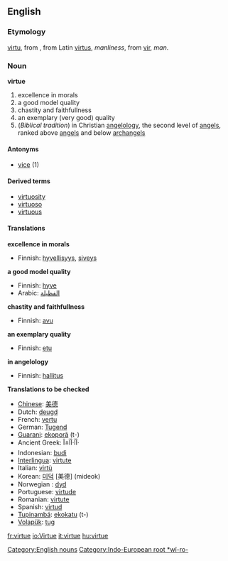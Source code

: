 ==English==
[[Category:English nouns]]
===Etymology===
{{enm}} [[virtu]], from {{fro}}, from Latin [[virtus]], ''manliness'', from [[vir]], ''man''. [[Category:Indo-European root *wī-ro-]]
===Noun===
'''virtue'''
# excellence in morals
# a good model quality
# chastity and faithfullness
# an exemplary (very good) quality 
# (''Biblical tradition'')  in Christian [[angelology]], the second level of [[angel]]s, ranked above [[angel]]s and below [[archangel]]s

====Antonyms====
*[[vice]] (1)

====Derived terms====
*[[virtuosity]]
*[[virtuoso]]
*[[virtuous]]

====Translations====
'''excellence in morals'''
{{top}}
*Finnish: [[hyvellisyys]], [[siveys]]
{{mid}}
{{bottom}}

'''a good model quality'''
{{top}}
*Finnish: [[hyve]]
*Arabic: [[الفظيلة]]
{{mid}}
{{bottom}}

'''chastity and faithfullness'''
{{top}}
*Finnish: [[avu]]
{{mid}}
{{bottom}}

'''an exemplary quality'''
{{top}}
*Finnish: [[etu]]
{{mid}}
{{bottom}}

'''in angelology'''
{{top}}
*Finnish: [[hallitus]]
{{mid}}
{{bottom}}

'''Translations to be checked'''
*[[Chinese]]: [[美德]]
*Dutch: [[deugd]] {{f}}
*French: [[vertu]] {{f}}
*German: [[Tugend]]
*[[Guarani]]: [[ekoporã]] (t-)
*Ancient Greek: Î±ÏÎ·ÏÎ·
*Indonesian: [[budi]] 
*[[Interlingua]]: [[virtute]] 
*Italian: [[virtù]] 
*Korean: [[미덕]] [美德] (mideok)
*Norwegian<!--do not wikify-->: [[dyd]]
*Portuguese: [[virtude]] {{f}}
*Romanian: [[virtute]] {{f}}
*Spanish: [[virtud]] {{f}}
*[[Tupinambá]]: [[ekokatu]] (t-)
*[[Volapük]]: [[tug]]
[[fr:virtue]]
[[io:Virtue]]
[[it:virtue]]
[[hu:virtue]]